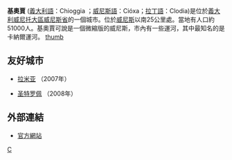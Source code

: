 {{Infobox CityIT |
  img_coa           = Chioggia-Stemma.png |
  official_name              = 基奧賈<br /> Comune di Chioggia |
  mapx=45.21|mapy=12.283|
  name=基奧賈|
  region            = [[威尼托|威尼托]] |
  province          = [[威尼斯省|威尼斯省]] |
  elevation_m          = 2|
  area_total_km2   = 185|
  population_as_of  = 2004年12月31日|
  population_total = 51,336|
  population_density_km2 = 277|
  timezone          = [[欧洲中部时间|CET]]、[[UTC|UTC]]+1 |
  coordinates       = {{coord|45|13|N|12|17|E}}|
    telephone         = 041|
  postalcode        = 30015、30019、30010|
  gentilic          = |
    website           = [http://www.chioggia.org/] |
}}
'''基奧賈''' ([[義大利語|義大利語]]：Chioggia ；[[威尼斯語|威尼斯語]]：Cióxa；[[拉丁語|拉丁語]]：Clodia)是位於[[義大利|義大利]][[威尼托大區|威尼托大區]][[威尼斯省|威尼斯省]]的一個城市。位於[[威尼斯|威尼斯]]以南25公里處。當地有人口約51000人。基奧賈可說是一個微縮版的威尼斯，市內有一些運河，其中最知名的是卡納爾運河。
[[file:Canal_Vena_in_Chioggia.jpg|thumb]]
==友好城市==
* {{GRC}}[[拉米亚_(希腊城市)|拉米亚]] （2007年）
* {{FRA}}[[圣特罗佩|圣特罗佩]] （2008年）

== 外部連結 ==
{{commons|Chioggia}}
* [http://www.chioggia.org/ 官方網站] {{Wayback|url=http://www.chioggia.org/ |date=20180831115328 }}

{{威尼斯省市鎮}}

[[Category:威尼斯广域市市镇|C]]